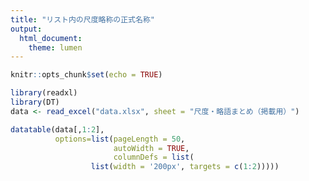 ```yaml
---
title: "リスト内の尺度略称の正式名称"
output:
  html_document:
    theme: lumen
---
```


```r
knitr::opts_chunk$set(echo = TRUE)
```




```r
library(readxl)
library(DT)
data <- read_excel("data.xlsx", sheet = "尺度・略語まとめ（掲載用）")

datatable(data[,1:2],
          options=list(pageLength = 50,
                       autoWidth = TRUE,
                       columnDefs = list(
                  list(width = '200px', targets = c(1:2)))))
```

